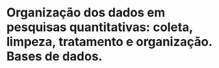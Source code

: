 # Organização dos dados em pesquisas quantitativas: coleta, limpeza, tratamento e organização. Bases de dados.


